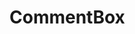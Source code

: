 
<Meta title="Design System/CommentBox" component={CommentBox} />

# CommentBox

<Canvas>
  <Story name="CommentBox">
    <CommentBox
      author={{
        name: 'Rabii Luena',
        profile:
          'https://images.unsplash.com/photo-1491528323818-fdd1faba62cc?ixlib=rb-1.2.1&ixid=eyJhcHBfaWQiOjEyMDd9&auto=format&fit=facearea&facepad=2&w=256&h=256&q=80',
      }}
    />
  </Story>
</Canvas>
